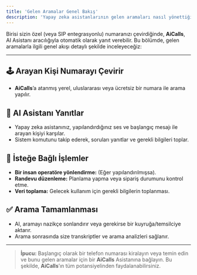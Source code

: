 ```yaml
---
title: 'Gelen Aramalar Genel Bakış'
description: 'Yapay zeka asistanlarının gelen aramaları nasıl yönettiğini, yanıtlama, arama tamamlanması ve analizlere kadar detaylı bir şekilde öğrenin.'
---
```



Birisi sizin özel (veya SIP entegrasyonlu) numaranızı çevirdiğinde, **AiCalls**, AI Asistanı aracılığıyla otomatik olarak yanıt verebilir. Bu bölümde, gelen aramalarla ilgili genel akışı detaylı şekilde inceleyeceğiz:

---

## 🕹️ **Arayan Kişi Numarayı Çevirir**
- **AiCalls**’a atanmış yerel, uluslararası veya ücretsiz bir numara ile arama yapılır.

## 🤖 **AI Asistanı Yanıtlar**
- Yapay zeka asistanınız, yapılandırdığınız ses ve başlangıç mesajı ile arayan kişiyi karşılar.
- Sistem komutunu takip ederek, soruları yanıtlar ve gerekli bilgileri toplar.

## 🔄 **İsteğe Bağlı İşlemler**
- **Bir insan operatöre yönlendirme:** (Eğer yapılandırılmışsa).
- **Randevu düzenleme:** Planlama yapma veya sipariş durumunu kontrol etme.
- **Veri toplama:** Gelecek kullanım için gerekli bilgilerin toplanması.

## ✅ **Arama Tamamlanması**
- AI, aramayı nazikçe sonlandırır veya gerekirse bir kuyruğa/temsilciye aktarır.
- Arama sonrasında size transkriptler ve arama analizleri sağlanır.

---

> **İpucu:** Başlangıç olarak bir telefon numarası kiralayın veya temin edin ve bunu gelen aramalar için bir **AiCalls** Asistanına bağlayın. Bu şekilde, **AiCalls**’ın tüm potansiyelinden faydalanabilirsiniz.
